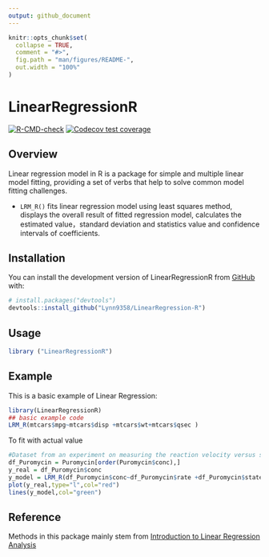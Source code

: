 ```yaml
---
output: github_document
---
```


<!-- README.md is generated from README.Rmd. Please edit that file -->

```r
knitr::opts_chunk$set(
  collapse = TRUE,
  comment = "#>",
  fig.path = "man/figures/README-",
  out.width = "100%"
)
```

# LinearRegressionR

<!-- badges: start -->
[![R-CMD-check](https://github.com/Lynn9358/LinearRegression-R/actions/workflows/R-CMD-check.yaml/badge.svg)](https://github.com/Lynn9358/LinearRegression-R/actions/workflows/R-CMD-check.yaml)
[![Codecov test coverage](https://codecov.io/gh/Lynn9358/LinearRegression-R/branch/main/graph/badge.svg)](https://app.codecov.io/gh/Lynn9358/LinearRegression-R?branch=main)
  <!-- badges: end -->
<!-- badges: end -->

## Overview

Linear regression model in R is a package for simple and multiple linear model fitting, providing a set of verbs that help to solve common model fitting challenges. 

-   `LRM_R()` fits linear regression model using least squares method, displays the overall result of fitted regression model, calculates the estimated value，standard deviation and statistics value and confidence intervals of coefficients.


## Installation

You can install the development version of LinearRegressionR from [GitHub](https://github.com/) with:

```r
# install.packages("devtools")
devtools::install_github("Lynn9358/LinearRegression-R")
```

## Usage

```r
library ("LinearRegressionR")

```

## Example

This is a basic example of Linear Regression:
``` r
library(LinearRegressionR)
## basic example code
LRM_R(mtcars$mpg~mtcars$disp +mtcars$wt+mtcars$qsec )
``` 

To fit with actual value
``` r
#Dataset from an experiment on measuring the reaction velocity versus substrate concentration in an enzymatic reaction involving untreated cells or cells treated with Puromycin.
df_Puromycin = Puromycin[order(Puromycin$conc),]
y_real = df_Puromycin$conc
y_model = LRM_R(df_Puromycin$conc~df_Puromycin$rate +df_Puromycin$state)$Y_model
plot(y_real,type="l",col="red")
lines(y_model,col="green")
```



## Reference

Methods in this package  mainly stem from [Introduction to Linear Regression Analysis](https://ebookcentral.proquest.com/lib/umichigan/detail.action?docID=7103892o)


